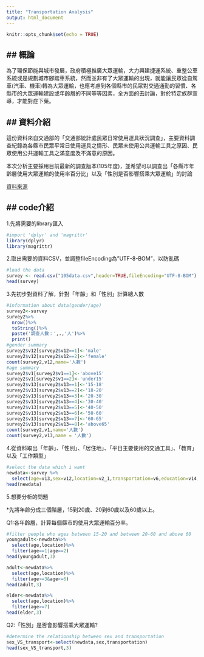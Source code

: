 ```yaml
---
title: "Transportation Analysis"
output: html_document
---
```


```r
knitr::opts_chunk$set(echo = TRUE)
```
## 概論
---



為了環保節能與城市發展，政府積極推廣大眾運輸，大力興建捷運系統、重整公車系統或是規劃城市腳踏車系統，然而並非有了大眾運輸的出現，就能讓民眾從自駕車(汽車、機車)轉為大眾運輸，也應考慮到各個縣市的民眾對交通通勤的習慣、各縣市的大眾運輸建設或年齡層的不同等等因素，全方面的去討論，對於特定族群宣導，才能對症下藥。


## 資料介紹
---

這份資料來自交通部的「交通部統計處民眾日常使用運具狀況調查」，主要資料調查紀錄為各縣市民眾平常日使用運具之情形、民眾未使用公共運輸工具之原因、民眾使用公共運輸工具之滿意度及不滿意的原因。

本次分析主要採用目前最新的調查版本(105年度)，並希望可以調查出「各縣市年齡層使用大眾運輸的使用率百分比」以及「性別是否影響搭乘大眾運輸」的討論

[資料來源](https://data.gov.tw/dataset/6248)



## code介紹
---


1.先將需要的library匯入

```r
#import 'dplyr' and 'magrittr'
library(dplyr)
library(magrittr)
```

2.取出需要的資料CSV，並調整fileEncoding為"UTF-8-BOM"，以防亂碼

```r
#load the data
survey <- read.csv("105data.csv",header=TRUE,fileEncoding="UTF-8-BOM")
head(survey)
```

3.先初步對資料了解，針對「年齡」和「性別」計算總人數

```r
#information about data(gender/age)
survey2<-survey
survey2%>%
  nrow()%>%
  toString()%>%
  paste('調查人數：',.,'人')%>%
  print()
#gender summary
survey2$v12[survey2$v12==1]<-'male'
survey2$v12[survey2$v12==2]<-'female'
count(survey2,v12,name='人數')
#age summary
survey2$v1[survey2$v1==1]<-'above15'
survey2$v1[survey2$v1==2]<-'under15'
survey2$v13[survey2$v13==1]<-'15-18'
survey2$v13[survey2$v13==2]<-'18-20'
survey2$v13[survey2$v13==3]<-'20-30'
survey2$v13[survey2$v13==4]<-'30-40'
survey2$v13[survey2$v13==5]<-'40-50'
survey2$v13[survey2$v13==6]<-'50-60'
survey2$v13[survey2$v13==7]<-'60-65'
survey2$v13[survey2$v13==8]<-'above65'
count(survey2,v1,name='人數')
count(survey2,v13,name = '人數')
```

4.從資料取出「年齡」、「性別」、「居住地」、「平日主要使用的交通工具」、「教育」以及「工作類型」

```r
#select the data which i want
newdata<-survey %>%
  select(age=v13,sex=v12,location=v2_1,transportation=v6,education=v14,job=v15)
head(newdata)
```

5.想要分析的問題

*先將年齡分成三個階層，15到20歲、20到60歲以及60歲以上。

Q1:各年齡層，計算每個縣市的使用大眾運輸百分率。

```r
#filter people who ages between 15-20 and between 20-60 and above 60
youngadult<-newdata%>%
  select(age,location)%>%
  filter(age==1|age==2)
head(youngadult,3)

adult<-newdata%>%
  select(age,location)%>%
  filter(age>=3&age<=6)
head(adult,3)

elder<-newdata%>%
  select(age,location)%>%
  filter(age>=7)
head(elder,3)
```

Q2:「性別」是否會影響搭乘大眾運輸?

```r
#determine the relationship between sex and transportation
sex_VS_transport<-select(newdata,sex,transportation)
head(sex_VS_transport,3)
```